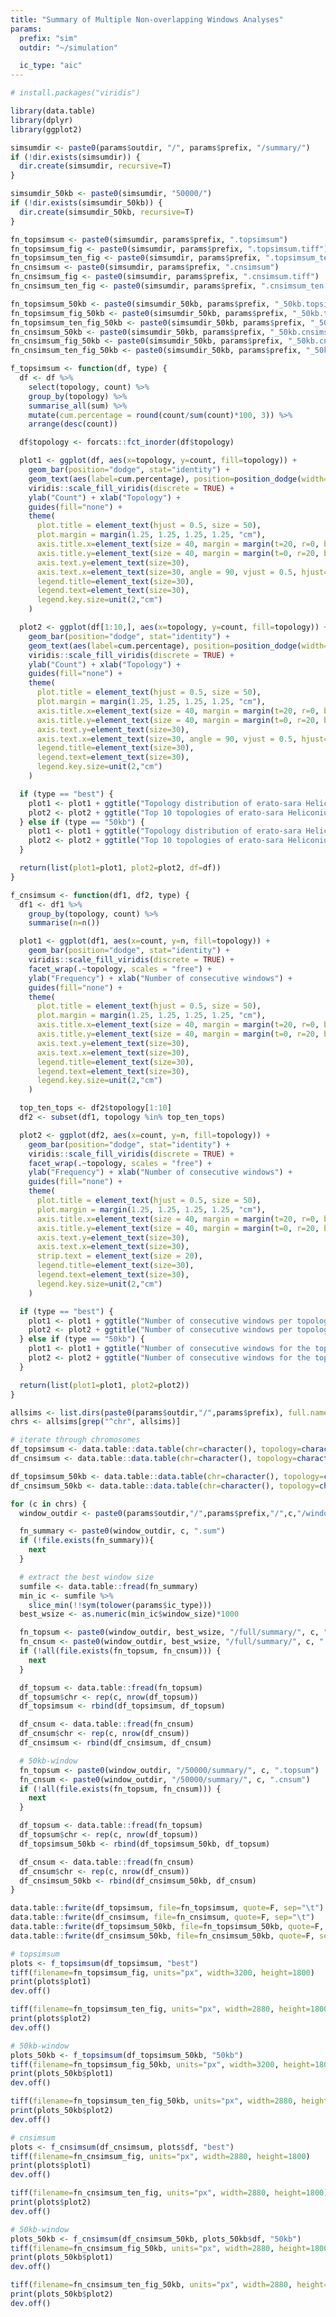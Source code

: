 ```yaml
---
title: "Summary of Multiple Non-overlapping Windows Analyses"
params:
  prefix: "sim"
  outdir: "~/simulation"

  ic_type: "aic"
---
```

```r
# install.packages("viridis")

library(data.table)
library(dplyr)
library(ggplot2)

simsumdir <- paste0(params$outdir, "/", params$prefix, "/summary/")
if (!dir.exists(simsumdir)) {
  dir.create(simsumdir, recursive=T)
}

simsumdir_50kb <- paste0(simsumdir, "50000/")
if (!dir.exists(simsumdir_50kb)) {
  dir.create(simsumdir_50kb, recursive=T)
}

fn_topsimsum <- paste0(simsumdir, params$prefix, ".topsimsum")
fn_topsimsum_fig <- paste0(simsumdir, params$prefix, ".topsimsum.tiff")
fn_topsimsum_ten_fig <- paste0(simsumdir, params$prefix, ".topsimsum_ten.tiff")
fn_cnsimsum <- paste0(simsumdir, params$prefix, ".cnsimsum")
fn_cnsimsum_fig <- paste0(simsumdir, params$prefix, ".cnsimsum.tiff")
fn_cnsimsum_ten_fig <- paste0(simsumdir, params$prefix, ".cnsimsum_ten.tiff")

fn_topsimsum_50kb <- paste0(simsumdir_50kb, params$prefix, "_50kb.topsimsum")
fn_topsimsum_fig_50kb <- paste0(simsumdir_50kb, params$prefix, "_50kb.topsimsum.tiff")
fn_topsimsum_ten_fig_50kb <- paste0(simsumdir_50kb, params$prefix, "_50kb.topsimsum_ten.tiff")
fn_cnsimsum_50kb <- paste0(simsumdir_50kb, params$prefix, "_50kb.cnsimsum")
fn_cnsimsum_fig_50kb <- paste0(simsumdir_50kb, params$prefix, "_50kb.cnsimsum.tiff")
fn_cnsimsum_ten_fig_50kb <- paste0(simsumdir_50kb, params$prefix, "_50kb.cnsimsum_ten.tiff")
```

```r
f_topsimsum <- function(df, type) {
  df <- df %>%
    select(topology, count) %>%
    group_by(topology) %>%
    summarise_all(sum) %>%
    mutate(cum.percentage = round(count/sum(count)*100, 3)) %>%
    arrange(desc(count))

  df$topology <- forcats::fct_inorder(df$topology)

  plot1 <- ggplot(df, aes(x=topology, y=count, fill=topology)) +
    geom_bar(position="dodge", stat="identity") +
    geom_text(aes(label=cum.percentage), position=position_dodge(width=0.9), vjust=-0.5, size=5) +
    viridis::scale_fill_viridis(discrete = TRUE) +
    ylab("Count") + xlab("Topology") +
    guides(fill="none") +
    theme(
      plot.title = element_text(hjust = 0.5, size = 50),
      plot.margin = margin(1.25, 1.25, 1.25, 1.25, "cm"),
      axis.title.x=element_text(size = 40, margin = margin(t=20, r=0, b=0, l=0)),
      axis.title.y=element_text(size = 40, margin = margin(t=0, r=20, b=0, l=0)),
      axis.text.y=element_text(size=30),
      axis.text.x=element_text(size=30, angle = 90, vjust = 0.5, hjust=1),
      legend.title=element_text(size=30),
      legend.text=element_text(size=30),
      legend.key.size=unit(2,"cm")
    )

  plot2 <- ggplot(df[1:10,], aes(x=topology, y=count, fill=topology)) +
    geom_bar(position="dodge", stat="identity") +
    geom_text(aes(label=cum.percentage), position=position_dodge(width=0.9), vjust=-0.5, size=10) +
    viridis::scale_fill_viridis(discrete = TRUE) +
    ylab("Count") + xlab("Topology") +
    guides(fill="none") +
    theme(
      plot.title = element_text(hjust = 0.5, size = 50),
      plot.margin = margin(1.25, 1.25, 1.25, 1.25, "cm"),
      axis.title.x=element_text(size = 40, margin = margin(t=20, r=0, b=0, l=0)),
      axis.title.y=element_text(size = 40, margin = margin(t=0, r=20, b=0, l=0)),
      axis.text.y=element_text(size=30),
      axis.text.x=element_text(size=30, angle = 90, vjust = 0.5, hjust=1),
      legend.title=element_text(size=30),
      legend.text=element_text(size=30),
      legend.key.size=unit(2,"cm")
    )

  if (type == "best") {
    plot1 <- plot1 + ggtitle("Topology distribution of erato-sara Heliconius genome")
    plot2 <- plot2 + ggtitle("Top 10 topologies of erato-sara Heliconius genome")
  } else if (type == "50kb") {
    plot1 <- plot1 + ggtitle("Topology distribution of erato-sara Heliconius genome based on 50kb-window")
    plot2 <- plot2 + ggtitle("Top 10 topologies of erato-sara Heliconius genome based on 50kb-window")
  }

  return(list(plot1=plot1, plot2=plot2, df=df))
}

f_cnsimsum <- function(df1, df2, type) {
  df1 <- df1 %>%
    group_by(topology, count) %>%
    summarise(n=n())

  plot1 <- ggplot(df1, aes(x=count, y=n, fill=topology)) +
    geom_bar(position="dodge", stat="identity") +
    viridis::scale_fill_viridis(discrete = TRUE) +
    facet_wrap(.~topology, scales = "free") +
    ylab("Frequency") + xlab("Number of consecutive windows") +
    guides(fill="none") +
    theme(
      plot.title = element_text(hjust = 0.5, size = 50),
      plot.margin = margin(1.25, 1.25, 1.25, 1.25, "cm"),
      axis.title.x=element_text(size = 40, margin = margin(t=20, r=0, b=0, l=0)),
      axis.title.y=element_text(size = 40, margin = margin(t=0, r=20, b=0, l=0)),
      axis.text.y=element_text(size=30),
      axis.text.x=element_text(size=30),
      legend.title=element_text(size=30),
      legend.text=element_text(size=30),
      legend.key.size=unit(2,"cm")
    )

  top_ten_tops <- df2$topology[1:10]
  df2 <- subset(df1, topology %in% top_ten_tops)

  plot2 <- ggplot(df2, aes(x=count, y=n, fill=topology)) +
    geom_bar(position="dodge", stat="identity") +
    viridis::scale_fill_viridis(discrete = TRUE) +
    facet_wrap(.~topology, scales = "free") +
    ylab("Frequency") + xlab("Number of consecutive windows") +
    guides(fill="none") +
    theme(
      plot.title = element_text(hjust = 0.5, size = 50),
      plot.margin = margin(1.25, 1.25, 1.25, 1.25, "cm"),
      axis.title.x=element_text(size = 40, margin = margin(t=20, r=0, b=0, l=0)),
      axis.title.y=element_text(size = 40, margin = margin(t=0, r=20, b=0, l=0)),
      axis.text.y=element_text(size=30),
      axis.text.x=element_text(size=30),
      strip.text = element_text(size = 20),
      legend.title=element_text(size=30),
      legend.text=element_text(size=30),
      legend.key.size=unit(2,"cm")
    )

  if (type == "best") {
    plot1 <- plot1 + ggtitle("Number of consecutive windows per topology")
    plot2 <- plot2 + ggtitle("Number of consecutive windows per topology based on 50kb-window")
  } else if (type == "50kb") {
    plot1 <- plot1 + ggtitle("Number of consecutive windows for the top-10 topologies")
    plot2 <- plot2 + ggtitle("Number of consecutive windows for the top-10 topologies based on 50kb-window")
  }

  return(list(plot1=plot1, plot2=plot2))
}
```

```r
allsims <- list.dirs(paste0(params$outdir,"/",params$prefix), full.names = F, recursive = F)
chrs <- allsims[grep("^chr", allsims)]

# iterate through chromosomes
df_topsimsum <- data.table::data.table(chr=character(), topology=character(), count=numeric(), cum.percentage=numeric())
df_cnsimsum <- data.table::data.table(chr=character(), topology=character(), count=numeric())

df_topsimsum_50kb <- data.table::data.table(chr=character(), topology=character(), count=numeric(), cum.percentage=numeric())
df_cnsimsum_50kb <- data.table::data.table(chr=character(), topology=character(), count=numeric())

for (c in chrs) {
  window_outdir <- paste0(params$outdir,"/",params$prefix,"/",c,"/windows/")

  fn_summary <- paste0(window_outdir, c, ".sum")
  if (!file.exists(fn_summary)){
    next
  }

  # extract the best window size
  sumfile <- data.table::fread(fn_summary)
  min_ic <- sumfile %>%
    slice_min(!!sym(tolower(params$ic_type)))
  best_wsize <- as.numeric(min_ic$window_size)*1000

  fn_topsum <- paste0(window_outdir, best_wsize, "/full/summary/", c, ".topsum")
  fn_cnsum <- paste0(window_outdir, best_wsize, "/full/summary/", c, ".cnsum")
  if (!all(file.exists(fn_topsum, fn_cnsum))) {
    next
  }

  df_topsum <- data.table::fread(fn_topsum)
  df_topsum$chr <- rep(c, nrow(df_topsum))
  df_topsimsum <- rbind(df_topsimsum, df_topsum)

  df_cnsum <- data.table::fread(fn_cnsum)
  df_cnsum$chr <- rep(c, nrow(df_cnsum))
  df_cnsimsum <- rbind(df_cnsimsum, df_cnsum)

  # 50kb-window
  fn_topsum <- paste0(window_outdir, "/50000/summary/", c, ".topsum")
  fn_cnsum <- paste0(window_outdir, "/50000/summary/", c, ".cnsum")
  if (!all(file.exists(fn_topsum, fn_cnsum))) {
    next
  }

  df_topsum <- data.table::fread(fn_topsum)
  df_topsum$chr <- rep(c, nrow(df_topsum))
  df_topsimsum_50kb <- rbind(df_topsimsum_50kb, df_topsum)

  df_cnsum <- data.table::fread(fn_cnsum)
  df_cnsum$chr <- rep(c, nrow(df_cnsum))
  df_cnsimsum_50kb <- rbind(df_cnsimsum_50kb, df_cnsum)
}

data.table::fwrite(df_topsimsum, file=fn_topsimsum, quote=F, sep="\t")
data.table::fwrite(df_cnsimsum, file=fn_cnsimsum, quote=F, sep="\t")
data.table::fwrite(df_topsimsum_50kb, file=fn_topsimsum_50kb, quote=F, sep="\t")
data.table::fwrite(df_cnsimsum_50kb, file=fn_cnsimsum_50kb, quote=F, sep="\t")
```

```r
# topsimsum
plots <- f_topsimsum(df_topsimsum, "best")
tiff(filename=fn_topsimsum_fig, units="px", width=3200, height=1800)
print(plots$plot1)
dev.off()

tiff(filename=fn_topsimsum_ten_fig, units="px", width=2880, height=1800)
print(plots$plot2)
dev.off()

# 50kb-window
plots_50kb <- f_topsimsum(df_topsimsum_50kb, "50kb")
tiff(filename=fn_topsimsum_fig_50kb, units="px", width=3200, height=1800)
print(plots_50kb$plot1)
dev.off()

tiff(filename=fn_topsimsum_ten_fig_50kb, units="px", width=2880, height=1800)
print(plots_50kb$plot2)
dev.off()

# cnsimsum
plots <- f_cnsimsum(df_cnsimsum, plots$df, "best")
tiff(filename=fn_cnsimsum_fig, units="px", width=2880, height=1800)
print(plots$plot1)
dev.off()

tiff(filename=fn_cnsimsum_ten_fig, units="px", width=2880, height=1800)
print(plots$plot2)
dev.off()

# 50kb-window
plots_50kb <- f_cnsimsum(df_cnsimsum_50kb, plots_50kb$df, "50kb")
tiff(filename=fn_cnsimsum_fig_50kb, units="px", width=2880, height=1800)
print(plots_50kb$plot1)
dev.off()

tiff(filename=fn_cnsimsum_ten_fig_50kb, units="px", width=2880, height=1800)
print(plots_50kb$plot2)
dev.off()
```